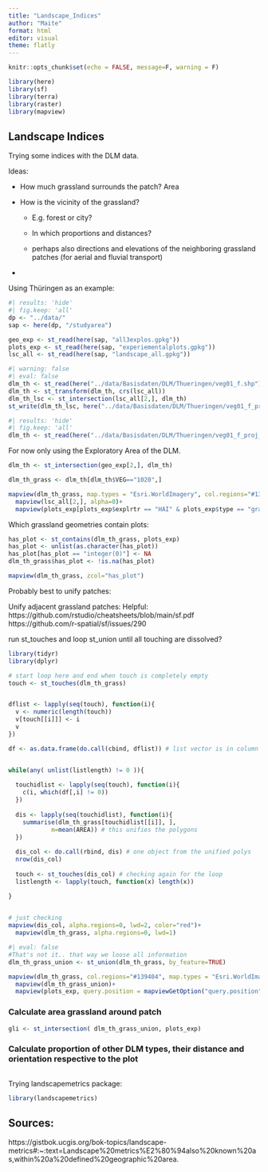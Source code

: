 ```yaml
---
title: "Landscape_Indices"
author: "Maite"
format: html
editor: visual
theme: flatly
---
```


```r
knitr::opts_chunk$set(echo = FALSE, message=F, warning = F)
```

```r
library(here)
library(sf)
library(terra)
library(raster)
library(mapview)
```

## Landscape Indices

Trying some indices with the DLM data.

Ideas:

-   How much grassland surrounds the patch? Area

-   How is the vicinity of the grassland?

    -   E.g. forest or city?

    -   In which proportions and distances?

    -   perhaps also directions and elevations of the neighboring grassland patches (for aerial and fluvial transport)

-   

Using Thüringen as an example:

```r
#| results: 'hide'
#| fig.keep: 'all'
dp <- "../data/"
sap <- here(dp, "/studyarea")

geo_exp <- st_read(here(sap, "all3explos.gpkg"))
plots_exp <- st_read(here(sap, "experiementalplots.gpkg"))
lsc_all <- st_read(here(sap, "landscape_all.gpkg"))


```

```r
#| warning: false
#| eval: false
dlm_th <- st_read(here("../data/Basisdaten/DLM/Thueringen/veg01_f.shp"))
dlm_th <- st_transform(dlm_th, crs(lsc_all))
dlm_th_lsc <- st_intersection(lsc_all[2,], dlm_th)
st_write(dlm_th_lsc, here("../data/Basisdaten/DLM/Thueringen/veg01_f_proj_cut.shp"))

```

```r
#| results: 'hide'
#| fig.keep: 'all'
dlm_th <- st_read(here("../data/Basisdaten/DLM/Thueringen/veg01_f_proj_cut.shp"))

```

For now only using the Exploratory Area of the DLM.

```r
dlm_th <- st_intersection(geo_exp[2,], dlm_th)

dlm_th_grass <- dlm_th[dlm_th$VEG=="1020",]

mapview(dlm_th_grass, map.types = "Esri.WorldImagery", col.regions="#139404")+
  mapview(lsc_all[2,], alpha=0)+ 
  mapview(plots_exp[plots_exp$explrtr == "HAI" & plots_exp$type == "grassland",])


```

Which grassland geometries contain plots:

```r
has_plot <- st_contains(dlm_th_grass, plots_exp)
has_plot <- unlist(as.character(has_plot))
has_plot[has_plot == "integer(0)"] <- NA
dlm_th_grass$has_plot <- !is.na(has_plot)

mapview(dlm_th_grass, zcol="has_plot")
```

Probably best to unify patches:

Unify adjacent grassland patches: Helpful: https://github.com/rstudio/cheatsheets/blob/main/sf.pdf https://github.com/r-spatial/sf/issues/290

run st_touches and loop st_union until all touching are dissolved?

```r
library(tidyr)
library(dplyr)

# start loop here and end when touch is completely empty 
touch <- st_touches(dlm_th_grass)


dflist <- lapply(seq(touch), function(i){
  v <- numeric(length(touch))
  v[touch[[i]]] <- i
  v
})

df <- as.data.frame(do.call(cbind, dflist)) # list vector is in column


while(any( unlist(listlength) != 0 )){
  
  touchidlist <- lapply(seq(touch), function(i){
    c(i, which(df[,i] != 0))
  })
  
  dis <- lapply(seq(touchidlist), function(i){
    summarise(dlm_th_grass[touchidlist[[i]], ], 
            m=mean(AREA)) # this unifies the polygons
  })
  
  dis_col <- do.call(rbind, dis) # one object from the unified polys
  nrow(dis_col)
  
  touch <- st_touches(dis_col) # checking again for the loop 
  listlength <- lapply(touch, function(x) length(x))

}
  

# just checking
mapview(dis_col, alpha.regions=0, lwd=2, color="red")+
  mapview(dlm_th_grass, alpha.regions=0, lwd=1)

```

```r
#| eval: false
#That's not it.. that way we loose all information
dlm_th_grass_union <- st_union(dlm_th_grass, by_feature=TRUE)

mapview(dlm_th_grass, col.regions="#139404", map.types = "Esri.WorldImagery")+
  mapview(dlm_th_grass_union)+
  mapview(plots_exp, query.position = mapviewGetOption("query.position"))
```

### Calculate area grassland around patch

```r
gli <- st_intersection( dlm_th_grass_union, plots_exp)
```

### Calculate proportion of other DLM types, their distance and orientation respective to the plot

```r

```

Trying landscapemetrics package:

```r
library(landscapemetrics)
```

## Sources:

https://gistbok.ucgis.org/bok-topics/landscape-metrics#:\~:text=Landscape%20metrics%E2%80%94also%20known%20as,within%20a%20defined%20geographic%20area.
